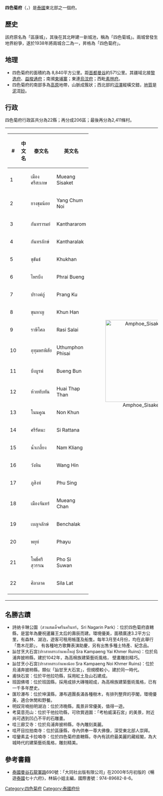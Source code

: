 {{Infobox settlement
| name                    = 四色菊府
| native_name             = ศรีสะเกษ
| native_name_lang        = th
| settlement_type         = [[泰国行政区划|府]]
| nickname                = 
| motto                   = 
| image_seal = Seal Sisaket.png
| image_flag = Sisaket drapeau.gif
| image_map               = Thailand Sisaket locator map.svg
| mapsize                 = frameless
| map_alt                 = 
| map_caption             = 四色菊府在泰國的位置
| latd  =  |latm  =  |lats  =  
| longd =  |longm =  |longs =  
| coordinates_type        = 
| coordinates_footnotes   = 
| subdivision_type        = 國家
| subdivision_name        = {{flag|Thailand}}
| seat_type               = 首府
| seat                    = [[四色菊|四色菊]]
| leader_party            = 
| leader_title            = 府尹
| leader_name             = Thawat Suraban (since 2016)
| area_footnotes          = 
| area_total_km2          = 8,840
| area_rank               = 21
| elevation_footnotes     = 
| elevation_m             = 
| population_footnotes    = 
| population_total        = 1,473,011<ref name=DOPA-20141231>{{cite web|title=Population of the Kingdom|url=http://stat.bora.dopa.go.th/stat/pk/pk_57.pdf|website=Department of Provincial Affairs (DOPA) Thailand|accessdate=19 Mar 2015|language=th|date=2014-12-31|archive-date=2015-09-08|archive-url=https://web.archive.org/web/20150908070156/http://stat.bora.dopa.go.th/stat/pk/pk_57.pdf|dead-url=no}}</ref>	
| population_as_of        = 2018
| population_rank         = 9
| population_density_km2  = auto
| population_density_rank = 20
| population_demonym      = 
| population_note         = 
| timezone1               = 
| utc_offset1             = +7
| iso_code                = [[ISO_3166-2:TH|TH-33]]
| website                 = {{url|www.sisaket.go.th/}} 
| footnotes               = 
}}
'''四色菊府'''（{{thai|t=จังหวัดศรีสะเกษ|r=Changwat Si Sa Ket}}，{{IPA-th|t͡ɕāŋ.wàt sǐː sàʔ kèːt}}）是[[泰國|泰國]]東北部之一個府。

== 歷史 ==
該府原名為「區康城」，其後在其北畔建一新城池，稱為「四色菊城」。兩城曾發生地界紛爭，遂於1938年將兩城合二為一，昇格為「四色菊府」。

== 地理 ==
* 四色菊府的面積約為 8,840平方公里。距[[首都|首都]][[曼谷|曼谷]]約571公里。其疆域北接[[黎逸府|黎逸府]]、[[益梭通府|益梭通府]]；南瀕[[柬埔寨|柬埔寨]]；東連[[烏汶府|烏汶府]]；西毗[[素林府|素林府]]。
* 四色菊府的南部多為[[高原|高原]]地帶，山脈成簇狀；西北部的[[沼澤|沼澤]]縱橫交錯，[[地質|地質]]是[[泥|泥]]混[[砂|砂]]。

== 行政 ==

四色菊府行政區共分為22縣；再分成206區；最後再分為2,411條村。

{| style="background:none;" cellspacing="2"
|
{| class="sortable wikitable" style="text-align:left; font-size:100%;"
|- style="font-size:100%; text-align:right;"
! #
! 中文名
! 泰文名
! 英文名
|-
|1
|{{link-en|四色菊府治县|Mueang Sisaket District}}
|เมืองศรีสะเกษ
|Mueang Sisaket
|-
|2
|{{link-en|扬春内县|Yang Chum Noi District}}
|ยางชุมน้อย
|Yang Chum Noi
|-
|3
|{{link-en|干他拉龙县|Kanthararom District}}
|กันทรารมย์
|Kanthararom
|-
|4
|{{link-en|干他拉叻县|Kantharalak District}}
|กันทรลักษ์
|Kantharalak
|-
|5
|{{link-en|库坎县|Khukhan District}}
|ขุขันธ์
|Khukhan
|-
|6
|{{link-en|派本县|Phrai Bueng District}}
|ไพรบึง
|Phrai Bueng
|-
|7
|{{link-en|邦古县|Prang Ku District}}
|ปรางค์กู่
|Prang Ku
|-
|8
|{{link-en|坤汉县|Khun Han District}}
|ขุนหาญ
|Khun Han
|-
|9
|{{link-en|拉是沙莱县|Rasi Salai District}}
|ราษีไศล
|Rasi Salai
|-
|10
|{{link-en|乌统蓬披赛县|Uthumphon Phisai District}}
| อุทุมพรพิสัย
|Uthumphon Phisai
|-
|11
|{{link-en|本汶县|Bueng Bun District}}
| บึงบูรพ์
|Bueng Bun
|-
|12
|{{link-en|会他探县|Huai Thap Than District}}
| ห้วยทับทัน
|Huai Thap Than
|-
|13
|{{link-en|农坤县|Non Khun District}}
|โนนคูณ
|Non Khun
|-
|14
|{{link-en|西拉他那县|Si Rattana District}}
| ศรีรัตนะ
|Si Rattana
|-
|15
|{{link-en|南格亮县|Nam Kliang District}}
|น้ำเกลี้ยง
|Nam Kliang
|-
|16
|{{link-en|旺欣县|Wang Hin District}}
|วังหิน
|Wang Hin
|-
|17
|{{link-en|普兴县|Phu Sing District}}
|ภูสิงห์
|Phu Sing
|-
|18
|{{link-en|孟占县|Mueang Chan District}}
| เมืองจันทร์
|Mueang Chan
|-
|19
|{{link-en|本乍叻县|Benchalak District}}
| เบญจลักษ์
|Benchalak
|-
|20
|{{link-en|帕育县|Phayu District}}
|พยุห์
|Phayu
|-
|21
|{{link-en|朴西素万县|Pho Si Suwan District}}
|โพธิ์ศรีสุวรรณ
|Pho Si Suwan
|-
|22
|{{link-en|西拉叻县|Sila Lat District}}
|ศิลาลาด
|Sila Lat
|-
|}
!<center>[[File:Amphoe_Sisaket.svg|270px]]

|}

== 名勝古蹟 ==
* 詩纳卡琳公園（สวนสมเด็จศรีนครินทร์，Sri Nagarin Park）：位於四色菊府直轄縣，是當年為慶祝暹羅王太后的壽辰而建。環境優美，面積廣達3.2平方公里，有森林、湖泊，遊客可租用帳蓬及船隻。每年3月至4月份，均在此舉行「喬木花節」， 有各種地方歌舞表演助慶，另有出售多種土特產、紀念品。
* 訕甘烹大石宮(ปราสาทสระกำแพงใหญ่ Sra Kampaeng Yai Khmer Ruins)：位於烏浦奔披柿縣，建於1042年，為高棉族建築藝術風格， 壁畫雕刻精巧。
* 訕甘烹小石宮(ปราสาทสระกำแพงน้อย Sra Kampaeng Noi Khmer Ruins)：位於烏浦奔披柿縣，類似「訕甘烹大石宮」，但規模較小，建於同一時代。
* 甫快石宮：位於平他拉叻縣，採用紅土及山石建成。
* 班固佛塔：位於班固縣，採用成排大磚塊砌成，為高棉族建築藝術風格，已有一千多年歷史。
* 匯珍瀑布：位於坤漢縣，瀑布週團長滿各種樹木，有排列整齊的亭閣，環境優美，適合休閒和野餐。
* 明奴背喃拍明湖泊：位於沛晚縣，風景非常優美，值得一遊。
* 考莫意亮山：位於干他拉叻縣，可欣賞週圍：「考柏威漢石宮」的美景，附近尚可遇到凹凸不平的石雕畫。
* 哇三廊艾寺：位於烏浦奔披柿縣，寺內雕刻美麗。
* 哇芹目拉拍南寺：位於區康縣，寺內供奉一尊大佛像，深受東北部人崇拜。
* 哇鑾素孟卡拉喃寺：位於四色菊府直轄縣，寺內有該府最美麗的藏經閣，為大城時代的建築藝術風格，雕刻精美。

== 參考書籍 ==
* [[泰國|泰國]][[曼谷|曼谷]][[石龍軍路|石龍軍路]]690號：「大同社出版有限公司」在2000年5月初版的《暢遊[[泰國|泰國]]七十六府》，林娟小姐主編，國際書號：974-89682-8-6。

{{四色菊府}}
{{Thailand}}
[[Category:四色菊府|Category:四色菊府]]
[[Category:泰國府份|Category:泰國府份]]